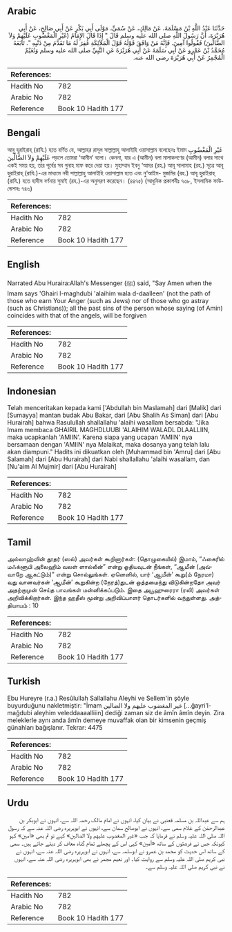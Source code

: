 ## Arabic


<div dir="rtl" lang="ar" style={{fontSize:'larger',backgroundColor:'#f8f9fa',padding:20}}>
حَدَّثَنَا عَبْدُ اللَّهِ بْنُ مَسْلَمَةَ، عَنْ مَالِكٍ، عَنْ سُمَىٍّ، مَوْلَى أَبِي بَكْرٍ عَنْ أَبِي صَالِحٍ، عَنْ أَبِي هُرَيْرَةَ، أَنَّ رَسُولَ اللَّهِ صلى الله عليه وسلم قَالَ ‏"‏ إِذَا قَالَ الإِمَامُ ‏(‏غَيْرِ الْمَغْضُوبِ عَلَيْهِمْ وَلاَ الضَّالِّينَ‏)‏ فَقُولُوا آمِينَ‏.‏ فَإِنَّهُ مَنْ وَافَقَ قَوْلُهُ قَوْلَ الْمَلاَئِكَةِ غُفِرَ لَهُ مَا تَقَدَّمَ مِنْ ذَنْبِهِ ‏"‏‏.‏ تَابَعَهُ مُحَمَّدُ بْنُ عَمْرٍو عَنْ أَبِي سَلَمَةَ عَنْ أَبِي هُرَيْرَةَ عَنِ النَّبِيِّ صلى الله عليه وسلم وَنُعَيْمٌ الْمُجْمِرُ عَنْ أَبِي هُرَيْرَةَ رضى الله عنه‏.‏
</div>
<div style={{backgroundColor:'#f8f9fa',padding:20, marginBottom: 10}}><table> <thead> <tr> <th>References:</th> <th></th> </tr> </thead> <tbody><tr><td>Hadith No</td><td>782</td></tr><tr><td>Arabic No</td><td>782</td></tr><tr><td>Reference</td><td>Book 10 Hadith 177</td></tr></tbody></table></div>

## Bengali


<div dir="ltr" lang="bn" style={{fontSize:'larger',backgroundColor:'#f8f9fa',padding:20}}>
আবু হুরাইরাহ্ (রাযি.) হতে বর্ণিত যে, আল্লাহর রাসূল সাল্লাল্লাহু আলাইহি ওয়াসাল্লাম বলেছেনঃ ইমাম غَيْرِ الْمَغْضُوبِ عَلَيْهِمْ وَلاَ الضَّالِّينَ পড়লে তোমরা ‘আমীন’ বলো। কেননা, যার এ (আমীন) বলা মালাকগণের (আমীন) বলার সাথে একই সময় হয়, তার পূর্বের সব গুনাহ মাফ করে দেয়া হয়। মুহাম্মাদ ইবনু ‘আমর (রহ.) আবূ সালামাহ (রহ.) সূত্রে আবূ হুরাইরাহ্ (রাযি.)-এর মাধ্যমে নবী সাল্লাল্লাহু আলাইহি ওয়াসাল্লাম হতে এবং নু‘আইম- মুজমির (রহ.) আবূ হুরাইরাহ্ (রাযি.) হতে হাদীস বর্ণনায় সুমাই (রহ.)-এর অনুসরণ করেছেন। (৪৪৭৫) (আধুনিক প্রকাশনীঃ ৭৩৮, ইসলামিক ফাউন্ডেশনঃ ৭৪৬)
</div>
<div style={{backgroundColor:'#f8f9fa',padding:20, marginBottom: 10}}><table> <thead> <tr> <th>References:</th> <th></th> </tr> </thead> <tbody><tr><td>Hadith No</td><td>782</td></tr><tr><td>Arabic No</td><td>782</td></tr><tr><td>Reference</td><td>Book 10 Hadith 177</td></tr></tbody></table></div>

## English


<div dir="ltr" lang="en" style={{fontSize:'larger',backgroundColor:'#f8f9fa',padding:20}}>
Narrated Abu Huraira:Allah's Messenger (ﷺ) said, "Say Amen when the Imam says 'Ghairi l-maghdubi 'alaihim wala d-daalleen' (not the path of those who earn Your Anger (such as Jews) nor of those who go astray (such as Christians)); all the past sins of the person whose saying (of Amin) coincides with that of the angels, will be forgiven
</div>
<div style={{backgroundColor:'#f8f9fa',padding:20, marginBottom: 10}}><table> <thead> <tr> <th>References:</th> <th></th> </tr> </thead> <tbody><tr><td>Hadith No</td><td>782</td></tr><tr><td>Arabic No</td><td>782</td></tr><tr><td>Reference</td><td>Book 10 Hadith 177</td></tr></tbody></table></div>

## Indonesian


<div dir="ltr" lang="id" style={{fontSize:'larger',backgroundColor:'#f8f9fa',padding:20}}>
Telah menceritakan kepada kami ['Abdullah bin Maslamah] dari [Malik] dari [Sumayya] mantan budak Abu Bakar, dari [Abu Shalih As Siman] dari [Abu Hurairah] bahwa Rasulullah shallallahu 'alaihi wasallam bersabda: "Jika Imam membaca GHAIRIL MAGHDLUUBI 'ALAIHIM WALADL DLAALLIIN, maka ucapkanlah 'AMIIN'. Karena siapa yang ucapan 'AMIIN' nya bersamaan dengan 'AMIIN' nya Malaikat, maka dosanya yang telah lalu akan diampuni." Hadits ini dikuatkan oleh [Muhammad bin 'Amru] dari [Abu Salamah] dari [Abu Hurairah] dari Nabi shallallahu 'alaihi wasallam, dan [Nu'aim Al Mujmir] dari [Abu Hurairah]
</div>
<div style={{backgroundColor:'#f8f9fa',padding:20, marginBottom: 10}}><table> <thead> <tr> <th>References:</th> <th></th> </tr> </thead> <tbody><tr><td>Hadith No</td><td>782</td></tr><tr><td>Arabic No</td><td>782</td></tr><tr><td>Reference</td><td>Book 10 Hadith 177</td></tr></tbody></table></div>

## Tamil


<div dir="ltr" lang="ta" style={{fontSize:'larger',backgroundColor:'#f8f9fa',padding:20}}>
அல்லாஹ்வின் தூதர் (ஸல்) அவர்கள் கூறினார்கள்: (தொழுகையில்) இமாம், “ஃகைரில் மஃக்ளூபி அலைஹிம் வலள் ளால்லீன்” என்று ஓதியவுடன் நீங்கள், “ஆமீன் (அவ்வாறே ஆகட்டும்)” என்று சொல்லுங்கள். ஏனெனில், யார் ‘ஆமீன்’ கூறு(ம் நேரமா) வது வானவர்கள் ‘ஆமீன்’ கூறுகின்ற (நேரத்)துடன் ஒத்தமைந்து விடுகின்றதோ அவர் அதற்குமுன் செய்த பாவங்கள் மன்னிக்கப்படும். இதை அபூஹுரைரா (ரலி) அவர்கள் அறிவிக்கிறார்கள். இந்த ஹதீஸ் மூன்று அறிவிப்பாளர் தொடர்களில் வந்துள்ளது. அத்தியாயம் : 10
</div>
<div style={{backgroundColor:'#f8f9fa',padding:20, marginBottom: 10}}><table> <thead> <tr> <th>References:</th> <th></th> </tr> </thead> <tbody><tr><td>Hadith No</td><td>782</td></tr><tr><td>Arabic No</td><td>782</td></tr><tr><td>Reference</td><td>Book 10 Hadith 177</td></tr></tbody></table></div>

## Turkish


<div dir="ltr" lang="tr" style={{fontSize:'larger',backgroundColor:'#f8f9fa',padding:20}}>
Ebu Hureyre (r.a.) Resûlullah Sallallahu Aleyhi ve Sellem'in şöyle buyurduğunu nakletmiştir: "İmam غير المغضوب عليهم ولا الضالين […ğayri’l-mağdubi aleyhim veleddaaaalliiin] dediği zaman siz de âmîn âmîn deyin. Zira meleklerle aynı anda âmîn demeye muvaffak olan bir kimsenin geçmiş günahları bağışlanır. Tekrar: 4475
</div>
<div style={{backgroundColor:'#f8f9fa',padding:20, marginBottom: 10}}><table> <thead> <tr> <th>References:</th> <th></th> </tr> </thead> <tbody><tr><td>Hadith No</td><td>782</td></tr><tr><td>Arabic No</td><td>782</td></tr><tr><td>Reference</td><td>Book 10 Hadith 177</td></tr></tbody></table></div>

## Urdu


<div dir="rtl" lang="ur" style={{fontSize:'larger',backgroundColor:'#f8f9fa',padding:20}}>
ہم سے عبداللہ بن مسلمہ قعنبی نے بیان کیا، انہوں نے امام مالک رحمہ اللہ سے، انہوں نے ابوبکر بن عبدالرحمٰن کے غلام سمی سے، انہوں نے ابوصالح سمان سے، انہوں نے ابوہریرہ رضی اللہ عنہ سے کہ رسول اللہ صلی اللہ علیہ وسلم نے فرمایا کہ جب «غير المغضوب عليهم ولا الضالين‏» کہے تو تم بھی «آمين» کہو کیونکہ جس نے فرشتوں کے ساتھ «آمين» کہی اس کے پچھلے تمام گناہ معاف کر دیئے جاتے ہیں۔ سمی کے ساتھ اس حدیث کو محمد بن عمرو نے ابوسلمہ سے، انہوں نے ابوہریرہ رضی اللہ عنہ سے، انہوں نے نبی کریم صلی اللہ علیہ وسلم سے روایت کیا۔ اور نعیم مجمر نے بھی ابوہریرہ رضی اللہ عنہ سے، انہوں نے نبی کریم صلی اللہ علیہ وسلم سے۔
</div>
<div style={{backgroundColor:'#f8f9fa',padding:20, marginBottom: 10}}><table> <thead> <tr> <th>References:</th> <th></th> </tr> </thead> <tbody><tr><td>Hadith No</td><td>782</td></tr><tr><td>Arabic No</td><td>782</td></tr><tr><td>Reference</td><td>Book 10 Hadith 177</td></tr></tbody></table></div>
